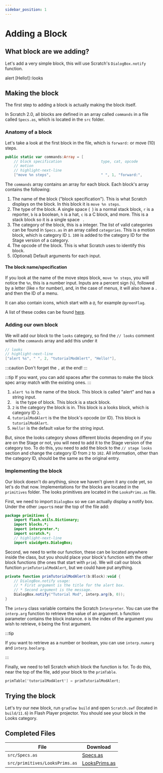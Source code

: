 ```yaml
---
sidebar_position: 1
---
```




# Adding a Block

## What block are we adding?
Let's add a very simple block, this will use Scratch's `DialogBox.notify` function.

<ScratchBlocks style="scratch2">
    alert [Hello!]::looks
</ScratchBlocks>

## Making the block
The first step to adding a block is actually making the block itself.

In Scratch 2.0, all blocks are defined in an array called `commands` in a file called `Specs.as`, which is located in the `src` folder.

### Anatomy of a block
Let's take a look at the first block in the file, which is `forward:` or <ScratchBlocks inline style="scratch2">move (10) steps</ScratchBlocks>.

```actionscript title="src/Specs.as"
public static var commands:Array = [
    // block specification					type, cat, opcode			default args (optional)
    // motion
    // highlight-next-line
    ["move %n steps",						" ", 1, "forward:",					10],
```

The `commands` array contains an array for each block. Each block's array contains the following:

1. The name of the block ("block specification"). This is what Scratch displays on the block. In this block it is `move %n steps`.
2. The type of the block. A single space (` `) is a normal stack block, `r` is a reporter, `b` is a boolean, `h` is a hat, `c` is a C block, and more. This is a stack block so it is a single space ` `.
3. The category of the block, this is a integer. The list of valid categories can be found in `Specs.as` in an array called `categories`. This is a motion block, which is category ID `1`. `100` is added to the category ID for the Stage version of a category.
4. The opcode of the block. This is what Scratch uses to identify this block.
5. (Optional) Default arguments for each input.

#### The block name/specification
If you look at the name of the move steps block, `move %n steps`, you will notice the `%n`, this is a number input. Inputs are a percent sign (`%`), followed by a letter (like `n` for number), and, in the case of menus, it will also have a `.` and then the ID of a menu.

It can also contain icons, which start with a `@`, for example `@greenFlag`.

A list of these codes can be found [here](/resources/s2-block-input-spec).

### Adding our own block
We will add our block to the `looks` category, so find the `// looks` comment within the `commands` array and add this under it

```actionscript title="src/Specs.as"
// looks
// highlight-next-line
["alert %s", " ", 2, "tutorialModAlert", "Hello!"],
```

:::caution
Don't forget the `,` at the end!
:::

:::tip
If you want, you can add spaces after the commas to make the block spec array match with the existing ones.
:::

1. `alert %s` is the name of the block. This block is called "alert" and has a string input.
2. ` ` is the type of block. This block is a stack block.
3. `2` is the category the block is in. This block is a looks block, which is category ID `2`.
4. `tutorialModAlert` is the the block's opcode (or ID). This block is `tutorialModAlert`.
5. `Hello!` is the default value for the string input.

But, since the looks category shows different blocks depending on if you are on the Stage or not, you will need to add it to the Stage version of the category too. To do this, you need to add the block to the `// stage looks` section and change the category ID from `2` to `102`. All information, other than the category ID, should be the same as the original entry.

### Implementing the block
Our block doesn't do anything, since we haven't given it any code yet, so let's do that now. Implementations for the blocks are located in the `primitives` folder. The looks primitives are located in the `LooksPrims.as` file.

First, we need to import `DialogBox` so we can actually display a notify box. Under the other `import`s near the top of the file add:

```actionscript title="src/primitives/LooksPrims.as"
package primitives {
	import flash.utils.Dictionary;
	import blocks.*;
	import interpreter.*;
	import scratch.*;
    // highlight-next-line
    import uiwidgets.DialogBox;
```

Second, we need to write our function, these can be located anywhere inside the class, but you should place your block's function with the other block functions (the ones that start with `prim`). We will call our block function `primTutorialModAlert`, but we could have put anything.

```actionscript title="src/primitives/LooksPrims.as"
private function primTutorialModAlert(b:Block):void {
    // DialogBox.notify usage:
    // * First argument is the title for the alert box.
    // * Second argument is the message.
    DialogBox.notify("Tutorial Mod", interp.arg(b, 0));
}
```

The `interp` class variable contains the Scratch `Interpreter`. You can use the `interp.arg` function to retrieve the value of an argument. `b` function parameter contains the block instance. `0` is the index of the argument you wish to retrieve, `0` being the first argument.

:::tip

If you want to retrieve as a number or boolean, you can use `interp.numarg` and `interp.boolarg`.

:::

Finally, we need to tell Scratch which block the function is for. To do this, near the top of the file, add your block to the `primTable`.

```actionscript title="src/primitives/LooksPrims.as"
primTable['tutorialModAlert'] = primTutorialModAlert;
```

## Trying the block
Let's try our new block, run `gradlew build` and open `Scratch.swf` (located in `build/11.6`) in Flash Player projector. You should see your block in the Looks category.

## Completed Files
| File                              | Download                                                 |
| --------------------------------- | -------------------------------------------------------- |
| `src/Specs.as`                    | [Specs.as](resources/Specs.as.txt)                       |
| `src/primitives/LooksPrims.as`    | [LooksPrims.as](resources/LooksPrims.as.txt)             |